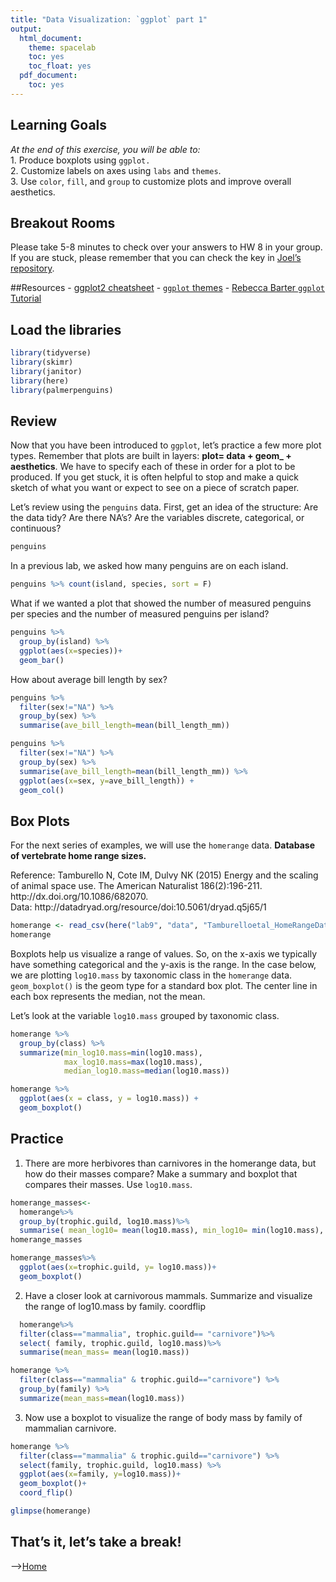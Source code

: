 ```yaml
---
title: "Data Visualization: `ggplot` part 1"
output:
  html_document:
    theme: spacelab
    toc: yes
    toc_float: yes
  pdf_document:
    toc: yes
---
```


## Learning Goals
*At the end of this exercise, you will be able to:*    
1. Produce boxplots using `ggplot.`  
2. Customize labels on axes using `labs` and `themes`.  
3. Use `color`, `fill`, and `group` to customize plots and improve overall aesthetics.  

## Breakout Rooms  
Please take 5-8 minutes to check over your answers to HW 8 in your group. If you are stuck, please remember that you can check the key in [Joel's repository](https://github.com/jmledford3115/BIS15LW2022_jledford).  

##Resources
- [ggplot2 cheatsheet](https://www.rstudio.com/wp-content/uploads/2015/03/ggplot2-cheatsheet.pdf)
- [`ggplot` themes](https://ggplot2.tidyverse.org/reference/ggtheme.html)
- [Rebecca Barter `ggplot` Tutorial](http://www.rebeccabarter.com/blog/2017-11-17-ggplot2_tutorial/)

## Load the libraries
```r
library(tidyverse)
library(skimr)
library(janitor)
library(here)
library(palmerpenguins)
```

## Review
Now that you have been introduced to `ggplot`, let's practice a few more plot types. Remember that plots are built in layers: **plot= data + geom_ + aesthetics**. We have to specify each of these in order for a plot to be produced. If you get stuck, it is often helpful to stop and make a quick sketch of what you want or expect to see on a piece of scratch paper.  

Let's review using the `penguins` data. First, get an idea of the structure: Are the data tidy? Are there NA's? Are the variables discrete, categorical, or continuous?
```r
penguins
```

In a previous lab, we asked how many penguins are on each island.
```r
penguins %>% count(island, species, sort = F)
```

What if we wanted a plot that showed the number of measured penguins per species and the number of measured penguins per island?
```r
penguins %>% 
  group_by(island) %>% 
  ggplot(aes(x=species))+
  geom_bar()
```

How about average bill length by sex?
```r
penguins %>% 
  filter(sex!="NA") %>% 
  group_by(sex) %>% 
  summarise(ave_bill_length=mean(bill_length_mm))
```

```r
penguins %>% 
  filter(sex!="NA") %>% 
  group_by(sex) %>% 
  summarise(ave_bill_length=mean(bill_length_mm)) %>% 
  ggplot(aes(x=sex, y=ave_bill_length)) +
  geom_col()
```

## Box Plots
For the next series of examples, we will use the `homerange` data.  **Database of vertebrate home range sizes.**   

Reference: Tamburello N, Cote IM, Dulvy NK (2015) Energy and the scaling of animal space use. The American Naturalist 186(2):196-211. http://dx.doi.org/10.1086/682070.  
Data: http://datadryad.org/resource/doi:10.5061/dryad.q5j65/1  

```r
homerange <- read_csv(here("lab9", "data", "Tamburelloetal_HomeRangeDatabase.csv"))
homerange
```

Boxplots help us visualize a range of values. So, on the x-axis we typically have something categorical and the y-axis is the range. In the case below, we are plotting `log10.mass` by taxonomic class in the `homerange` data. `geom_boxplot()` is the geom type for a standard box plot. The center line in each box represents the median, not the mean.

Let's look at the variable `log10.mass` grouped by taxonomic class.
```r
homerange %>% 
  group_by(class) %>% 
  summarize(min_log10.mass=min(log10.mass),
            max_log10.mass=max(log10.mass),
            median_log10.mass=median(log10.mass))
```

```r
homerange %>% 
  ggplot(aes(x = class, y = log10.mass)) +
  geom_boxplot()
```

## Practice
1. There are more herbivores than carnivores in the homerange data, but how do their masses compare? Make a summary and boxplot that compares their masses. Use `log10.mass`.
```r
homerange_masses<-
  homerange%>%
  group_by(trophic.guild, log10.mass)%>%
  summarise( mean_log10= mean(log10.mass), min_log10= min(log10.mass), max_log10=max(log10.mass))
homerange_masses
```

```r
homerange_masses%>%
  ggplot(aes(x=trophic.guild, y= log10.mass))+
  geom_boxplot()
```

2. Have a closer look at carnivorous mammals. Summarize and visualize the range of log10.mass by family. coordflip
```r
  homerange%>%
  filter(class=="mammalia", trophic.guild== "carnivore")%>%
  select( family, trophic.guild, log10.mass)%>%
  summarise(mean_mass= mean(log10.mass))
```
```r
homerange %>% 
  filter(class=="mammalia" & trophic.guild=="carnivore") %>% 
  group_by(family) %>% 
  summarize(mean_mass=mean(log10.mass))
```

3. Now use a boxplot to visualize the range of body mass by family of mammalian carnivore.
```r
homerange %>% 
  filter(class=="mammalia" & trophic.guild=="carnivore") %>% 
  select(family, trophic.guild, log10.mass) %>% 
  ggplot(aes(x=family, y=log10.mass))+
  geom_boxplot()+
  coord_flip()
```

```r
glimpse(homerange)
```

## That's it, let's take a break!   

-->[Home](https://jmledford3115.github.io/datascibiol/)
